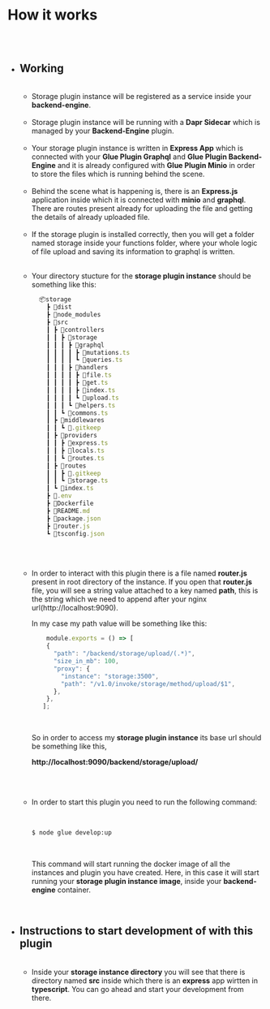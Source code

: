 




# How it works

##

<br/>

* ## Working
  
  <br/>
  
  * Storage plugin instance will be registered as a service inside your **backend-engine**.
  
  <br/>
  
  * Storage plugin instance will be running with a **Dapr Sidecar** which
  is managed by your **Backend-Engine** plugin.
  
  
  <br/>
  
  
  
  * Your storage plugin instance is written in **Express App** which is connected
  with your **Glue Plugin Graphql** and **Glue Plugin Backend-Engine** and it is 
  already configured with **Glue Plugin Minio** in order to store the files which is
  running behind the scene.
  
  
  <br/>
  
  * Behind the scene what is happening is, there is an **Express.js** application
  inside which it is connected with **minio** and **graphql**. There are routes present
  already for uploading the file and getting the details of already uploaded file.
  
  <br/>
  
  * If the storage plugin is installed correctly, then you will get a folder named storage
  inside your functions folder, where your whole logic of file upload and saving its information
  to graphql is written.

  <br/>
  
  * Your directory stucture for the **storage plugin instance** should be something
    like this:
    <br/>

    ```jsx
      📦storage
        ┣ 📂dist
        ┣ 📂node_modules
        ┣ 📂src
        ┃ ┣ 📂controllers
        ┃ ┃ ┣ 📂storage
        ┃ ┃ ┃ ┣ 📂graphql
        ┃ ┃ ┃ ┃ ┣ 📜mutations.ts
        ┃ ┃ ┃ ┃ ┗ 📜queries.ts
        ┃ ┃ ┃ ┣ 📂handlers
        ┃ ┃ ┃ ┃ ┣ 📜file.ts
        ┃ ┃ ┃ ┃ ┣ 📜get.ts
        ┃ ┃ ┃ ┃ ┣ 📜index.ts
        ┃ ┃ ┃ ┃ ┗ 📜upload.ts
        ┃ ┃ ┃ ┗ 📜helpers.ts
        ┃ ┃ ┗ 📜commons.ts
        ┃ ┣ 📂middlewares
        ┃ ┃ ┗ 📜.gitkeep
        ┃ ┣ 📂providers
        ┃ ┃ ┣ 📜express.ts
        ┃ ┃ ┣ 📜locals.ts
        ┃ ┃ ┗ 📜routes.ts
        ┃ ┣ 📂routes
        ┃ ┃ ┣ 📜.gitkeep
        ┃ ┃ ┗ 📜storage.ts
        ┃ ┗ 📜index.ts
        ┣ 📜.env
        ┣ 📜Dockerfile
        ┣ 📜README.md
        ┣ 📜package.json
        ┣ 📜router.js
        ┗ 📜tsconfig.json
    ```
  <br/>
  <br/>
  
  * In order to interact with this plugin there is a file named **router.js**
    present in root directory of the instance. If you open that **router.js** 
    file, you will see a string value attached to a key named **path**, this
    is the string which we need to append after your nginx url(http://localhost:9090).
  
    In my case my path value will be something like this:
    
    ```jsx
        module.exports = () => [
        {
          "path": "/backend/storage/upload/(.*)",
          "size_in_mb": 100,
          "proxy": {
            "instance": "storage:3500",
            "path": "/v1.0/invoke/storage/method/upload/$1",
          },
        },
       ];
    ```
    
    <br/>
  
    So in order to access my **storage plugin instance** its base url should be
    something like this,
    
    
    **http://localhost:9090/backend/storage/upload/**
  
  <br/>
  <br/>
  
  * In order to start this plugin you need to run the following command:
    
    <br/>
  
    ```bash
    $ node glue develop:up
    ```
  
    <br/>

    This command will start running the docker image of all the instances
    and plugin you have created. Here, in this case it will start running
    your **storage plugin instance image**, inside your **backend-engine** container.
  
  <br/>

* ## Instructions to start development of with this plugin
  
  <br/>
  
  * Inside your **storage instance directory** you will see that there is
  directory named **src** inside which there is an **express** app wirtten in 
  **typescript**. You can go ahead and start your development from there.













